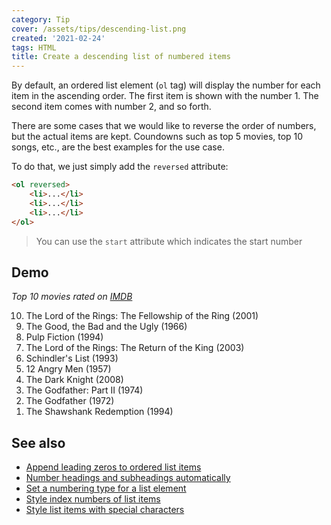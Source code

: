 ```yaml
---
category: Tip
cover: /assets/tips/descending-list.png
created: '2021-02-24'
tags: HTML
title: Create a descending list of numbered items
---
```


By default, an ordered list element (`ol` tag) will display the number for each item in the ascending order.
The first item is shown with the number 1. The second item comes with number 2, and so forth.

There are some cases that we would like to reverse the order of numbers, but the actual items are kept.
Coundowns such as top 5 movies, top 10 songs, etc., are the best examples for the use case.

To do that, we just simply add the `reversed` attribute:

```html
<ol reversed>
    <li>...</li>
    <li>...</li>
    <li>...</li>
</ol>
```

> You can use the `start` attribute which indicates the start number

## Demo

_Top 10 movies rated on [IMDB](https://www.imdb.com/chart/top)_

<ol reversed>
    <li>The Lord of the Rings: The Fellowship of the Ring (2001)</li>
    <li>The Good, the Bad and the Ugly (1966)</li>
    <li>Pulp Fiction (1994)</li>
    <li>The Lord of the Rings: The Return of the King (2003)</li>
    <li>Schindler's List (1993)</li>
    <li>12 Angry Men (1957)</li>
    <li>The Dark Knight (2008)</li>
    <li>The Godfather: Part II (1974)</li>
    <li>The Godfather (1972)</li>
    <li>The Shawshank Redemption (1994)</li>
</ol>

## See also

-   [Append leading zeros to ordered list items](https://phuoc.ng/collection/tips/append-leading-zeros-to-ordered-list-items/)
-   [Number headings and subheadings automatically](https://phuoc.ng/collection/tips/number-headings-and-subheadings-automatically/)
-   [Set a numbering type for a list element](https://phuoc.ng/collection/tips/set-a-numbering-type-for-a-list-element/)
-   [Style index numbers of list items](https://phuoc.ng/collection/tips/style-index-numbers-of-list-items/)
-   [Style list items with special characters](https://phuoc.ng/collection/tips/style-list-items-with-special-characters/)

